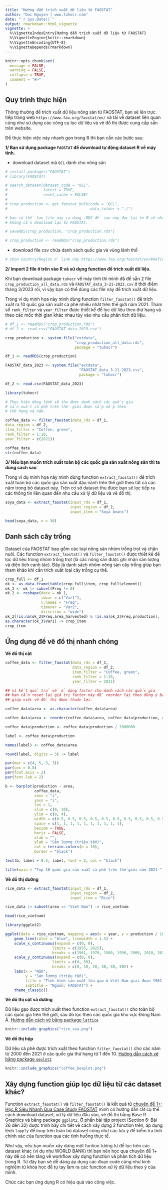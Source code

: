 ```yaml
---
title: "Hướng dẫn trích xuất dữ liệu từ FAOSTAT"
author: "Duc Nguyen | www.tuhocr.com"
date: "`r Sys.Date()`"
output: rmarkdown::html_vignette
vignette: >
  %\VignetteIndexEntry{Hướng dẫn trích xuất dữ liệu từ FAOSTAT}
  %\VignetteEngine{knitr::rmarkdown}
  %\VignetteEncoding{UTF-8}
  %\VignetteDepends{rmarkdown}
---
```


```r
knitr::opts_chunk$set(
  message = FALSE, 
  warning = FALSE,
  collapse = TRUE,
  comment = "#>"
)
```

## Quy trình thực hiện

Thông thường để trích xuất dữ liệu nông sản từ FAOSTAT, bạn sẽ lên trực tiếp trang web `https://www.fao.org/faostat/en/` và tải về dataset liên quan cũng như sử dụng các công cụ lọc dữ liệu và vẽ đồ thị được cung cấp sẵn trên website.

Để thực hiện việc này nhanh gọn trong R thì bạn cần các bước sau:

**1/ Bạn sử dụng package `FAOSTAT` để download tự động dataset R về máy tính.** 

* download dataset mã `QCL` dành cho nông sản

```r
# install.packages("FAOSTAT")
# library(FAOSTAT)

# search_dataset(dataset_code = "QCL",
#                latest = TRUE, 
#                reset_cache = FALSE)
# 
# crop_production <- get_faostat_bulk(code = "QCL", 
#                                     data_folder = "./")

# bạn có thể lưu file này ra dạng .RDS để sau này đọc lại từ R sẽ nhanh hơn,
# không cần download lại từ FAOSTAT.

# saveRDS(crop_production, "crop_production.rds")

# crop_production <- readRDS("crop_production.rds")
```

* download file csv chứa danh sách quốc gia và vùng lãnh thổ

```r
# chọn Country/Region ở link này https://www.fao.org/faostat/en/#definitions
```

**2/ Import 2 file ở trên vào R và sử dụng function để trích xuất dữ liệu.**

Khi bạn download package `tuhocr` về máy tính thì mình đã để sẵn 2 file `crop_production_all_data.rds` và `FAOSTAT_data_3-21-2023.csv` ở thời điểm tháng 3/2023 rồi, vì vậy bạn có thể dùng các file này để trích xuất dữ liệu.

Trong ví dụ minh họa này mình dùng function `filter_faostat()` để trích xuất ra 10 quốc gia sản xuất cà phê nhiều nhất trên thế giới năm 2021. Tham số `rank_filter` và `year_filter` được thiết kế để lọc dữ liệu theo thứ hạng và theo các mốc thời gian khác nhau tùy vào nhu cầu phân tích dữ liệu.

```r
# df_1 <- readRDS("crop_production.rds")
# df_2 <- read.csv("FAOSTAT_data_2023.csv")

crop_production <- system.file("extdata",
                               "crop_production_all_data.rds",
                               package = "tuhocr")

df_1 <- readRDS(crop_production)

FAOSTAT_data_2023 <- system.file("extdata",
                                 "FAOSTAT_data_3-21-2023.csv", 
                                 package = "tuhocr")

df_2 <- read.csv(FAOSTAT_data_2023)

library(tuhocr)

# Thực hiện dòng lệnh sẽ thu được danh sách các quốc gia
# sản xuất cà phê trên thế giới được sắp xếp theo
# thứ hạng và năm.

coffee_data <- filter_faostat(data_rds = df_1,
data_region = df_2,
item_filter = "Coffee, green",
rank_filter = 1:10,
year_filter = c(2021))

coffee_data
str(coffee_data)
```

**3/ Nếu bạn muốn trích xuất toàn bộ các quốc gia sản xuất nông sản thì ta dùng cách sau`**

Trong ví dụ minh họa này mình dùng function `extract_faostat()` để trích xuất toàn bộ các quốc gia sản xuất đậu nành trên thế giới theo tất cả các năm trong bộ dataset này. Trên cơ sở dataset thu được bạn sẽ lọc tiếp ra các thông tin liên quan đến nhu cầu xử lý dữ liệu và vẽ đồ thị.

```r
soya_data <- extract_faostat(input_rds = df_1,
                             input_region = df_2,
                             input_item = "Soya beans")

head(soya_data, n = 30)
```

## Danh sách cây trồng

Dataset của FAOSTAT bao gồm các loại nông sản nhóm trồng trọt và chăn nuôi. Các function `extract_faostat()` và `filter_faostat()` được thiết kế để lọc dữ liệu trong nhóm trồng trọt (là các nông sản được ghi nhận sản lượng và diện tích canh tác). Đây là danh sách nhóm nông sản cây trồng giúp bạn tham khảo khi cần trích xuất loại cây trồng cụ thể.

```r
crop_full <- df_1
ok <- as.data.frame(table(crop_full$item, crop_full$element))
ok_1 <- ok |> subset(Freq != 0)
ok_2 <- reshape(data = ok_1,
                idvar = c("Var1"),
                v.names = "Freq",
                timevar = "Var2",
                direction = "wide")
ok_2[!is.na(ok_2$Freq.area_harvested) & !is.na(ok_2$Freq.production), ] -> ok_3
as.character(ok_3$Var1) -> crop_item
crop_item
```

## Ứng dụng để vẽ đồ thị nhanh chóng

**Vẽ đồ thị cột**

```r
coffee_data <- filter_faostat(data_rds = df_1,
                              data_region = df_2,
                              item_filter = "Coffee, green",
                              rank_filter = 1:10,
                              year_filter = 2021)

## vì kết quả trả về ở dạng factor cho danh sách các quốc gia
## bạn cần reset lại giá trị factor này để reorder lại theo đúng ý bạn muốn
## giúp việc vẽ đồ thị được thuận lợi.

coffee_data$area <- as.character(coffee_data$area)

coffee_data$area <- reorder(coffee_data$area, coffee_data$production, decreasing = TRUE)

coffee_data$production <- coffee_data$production / 1000000

label <- coffee_data$production

names(label) <- coffee_data$area

round(label, digits = 3) -> label

par(mar = c(4, 5, 3, 3))
par(cex = 0.8)
par(font.axis = 2)
par(font.lab = 2)

b <- barplot(production ~ area,
             coffee_data,
             xaxs = "i",
             yaxs = "i",
             las = 1,
             xlim = c(0, 10),
             ylim = c(0, 4),
             width = c(0.5, 0.5, 0.5, 0.5, 0.5, 0.5, 0.5, 0.5, 0.5, 0.5),
             space = c(1, 1, 1, 1, 1, 1, 1, 1, 1, 1),
             beside = TRUE,
             horiz = FALSE,
             xlab = "",
             ylab = "Sản lượng (triệu tấn)",
             col = terrain.colors(n = 10),
             border = "black")

text(b, label + 0.2, label, font = 2, col = "black")

title(main = "Top 10 quốc gia sản xuất cà phê trên thế giới năm 2021 ")
```

**Vẽ đồ thị đường**

```r
rice_data <- extract_faostat(input_rds = df_1,
                             input_region = df_2,
                             input_item = "Rice")

rice_data |> subset(area == "Viet Nam") -> rice_vietnam

head(rice_vietnam)

library(ggplot2)

ggplot(data = rice_vietnam, mapping = aes(x = year, y = production / 1000000)) +
    geom_line(color = "blue", linewidth = 1.5) +
    scale_x_continuous(expand = c(0, 0), 
                     limits = c(1955, 2025), 
                     breaks = c(1961, 1970, 1980, 1990, 2000, 2010, 2021)) +
    scale_y_continuous(expand = c(0, 0), 
                     limits = c(0, 50), 
                     breaks = c(0, 10, 20, 30, 40, 50)) +
    labs(x = "Năm", 
         y = "Sản lượng (triệu tấn)", 
         title = "Tình hình sản xuất lúa gạo ở Việt Nam giai đoạn 1961–2021",
         subtitle = "Nguồn: FAOSTAT") + 
    theme_classic()
```

**Vẽ đồ thị cột và đường**

Dữ liệu gạo được trích xuất theo function `extract_faostat()` cho toàn bộ các quốc gia trên thế giới, sau đó lọc theo các quốc gia khu vực Đông Nam Á. [Hướng dẫn cách vẽ bằng package `lattice`](https://www.tuhocr.com/blog/huong-dan-ve-do-thi-hai-truc-tung-bang-package-lattice)

```r
knitr::include_graphics("rice_sea.png")
```

**Vẽ đồ thị hộp**

Dữ liệu cà phê được trích xuất theo function `filter_faostat()` cho các năm từ 2000 đến 2021 ở các quốc gia thứ hạng từ 1 đến 10. [Hướng dẫn cách vẽ bằng package `ggplot2`](https://www.tuhocr.com/blog/huong-dan-ve-do-thi-boxplot-co-chen-gia-tri-trung-binh)

```r
knitr::include_graphics("coffee_boxplot.png")
```










## Xây dựng function giúp lọc dữ liệu từ các dataset khác?

Function `extract_faostat()` và `filter_faostat()` là kết quả từ [chuyên đề 1+: Học R Siêu Nhanh Qua Case Study FAOSTAT](https://www.tuhocr.com/r-courses/r-crash-course) mình có hướng dẫn rất cụ thể cách download dataset, xử lý dữ liệu đầu vào, vẽ đồ thị bằng Base R Graphics và bằng package `ggplot2`. Ở phần bài tập project (Section 6: Bài 26 đến 32) được trình bày chi tiết về cách xây dựng 2 function trên, áp dụng lệnh `lapply` để loop trên toàn bộ dataset cũng như các lưu ý để kiểm tra tính chính xác của function qua các tình huống thực tế.

Như vậy, nếu bạn muốn xây dựng một funtion tương tự để lọc trên các dataset khác (ví dụ như WORLD BANK) thì bạn nên học qua chuyên đề 1+ này để có nền tảng về workflow xây dựng function và phân tích dữ liệu trong R. Từ đây bạn sẽ dễ dàng áp dụng các đoạn code cũng như kinh nghiệm từ khóa học để tự tay làm ra các function xử lý dữ liệu theo ý của mình.

Chúc các bạn ứng dụng R có hiệu quả vào công việc.
